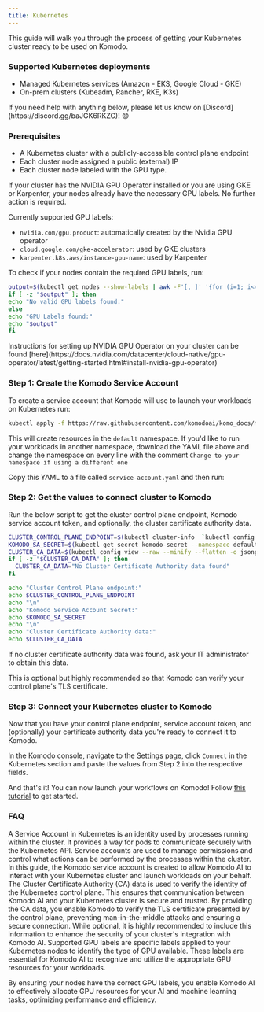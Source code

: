 ```yaml
---
title: Kubernetes
---
```


This guide will walk you through the process of getting your Kubernetes cluster ready to be used on Komodo.

### Supported Kubernetes deployments

* Managed Kubernetes services (Amazon - EKS, Google Cloud - GKE)
* On-prem clusters (Kubeadm, Rancher, RKE, K3s)

<Tip>
If you need help with anything below, please let us know on [Discord](https://discord.gg/baJGK6RKZC)! 😊
</Tip>

### Prerequisites

* A Kubernetes cluster with a publicly-accessible control plane endpoint
* Each cluster node assigned a public (external) IP
* Each cluster node labeled with the GPU type.

<Tip>
If your cluster has the NVIDIA GPU Operator installed or you are using GKE or Karpenter, your nodes already have the necessary GPU labels. No further action is required.
</Tip>

Currently supported GPU labels:
* `nvidia.com/gpu.product`: automatically created by the Nvidia GPU operator
* `cloud.google.com/gke-accelerator`: used by GKE clusters
* `karpenter.k8s.aws/instance-gpu-name`: used by Karpenter

To check if your nodes contain the required GPU labels, run:
```bash
output=$(kubectl get nodes --show-labels | awk -F'[, ]' '{for (i=1; i<=NF; i++) if ($i ~ /nvidia.com\/gpu.product=|cloud.google.com\/gke-accelerator=|karpenter.k8s.aws\/instance-gpu-name=/) print $i}')
if [ -z "$output" ]; then
echo "No valid GPU labels found."
else
echo "GPU Labels found:"
echo "$output"
fi
```

<Tip>
Instructions for setting up NVIDIA GPU Operator on your cluster can be found [here](https://docs.nvidia.com/datacenter/cloud-native/gpu-operator/latest/getting-started.html#install-nvidia-gpu-operator)
</Tip>

### Step 1: Create the Komodo Service Account

To create a service account that  Komodo will use to launch your workloads on Kubernetes run:

```bash
kubectl apply -f https://raw.githubusercontent.com/komodoai/komo_docs/main/files/komodo.yaml
```

This will create resources in the `default` namespace. If you'd like to run your workloads in another namespace, 
download the YAML file above and change the namespace on every line with the comment `Change to your namespace if using a different one`

Copy this YAML to a file called `service-account.yaml` and then run:

### Step 2: Get the values to connect cluster to Komodo

Run the below script to get the cluster control plane endpoint, Komodo service account token, and optionally, the cluster certificate authority data.

```bash
CLUSTER_CONTROL_PLANE_ENDPOINT=$(kubectl cluster-info  `kubectl config view | grep -m 1 "name" | awk '{ print $2 }'` | grep "control plane" | awk '{ print $NF }')
KOMODO_SA_SECRET=$(kubectl get secret komodo-secret --namespace default -o jsonpath='{.data.token}' | base64 -d)
CLUSTER_CA_DATA=$(kubectl config view --raw --minify --flatten -o jsonpath='{.clusters[0].cluster.certificate-authority-data}' 2>/dev/null)
if [ -z "$CLUSTER_CA_DATA" ]; then
  CLUSTER_CA_DATA="No Cluster Certificate Authority data found"
fi

echo "Cluster Control Plane endpoint:"
echo $CLUSTER_CONTROL_PLANE_ENDPOINT
echo "\n"
echo "Komodo Service Account Secret:"
echo $KOMODO_SA_SECRET
echo "\n"
echo "Cluster Certificate Authority data:"
echo $CLUSTER_CA_DATA
```

<Tip>
If no cluster certificate authority data was found, ask your IT administrator to obtain this data.

This is optional but highly recommended so that Komodo can verify your control plane's TLS certificate.
</Tip>

### Step 3: Connect your Kubernetes cluster to Komodo

Now that you have your control plane endpoint, service account token, and (optionally) your certificate authority data you're ready to connect it to Komodo.

In the Komodo console, navigate to the [Settings](https://app.komodoai.dev/settings) page, click `Connect` in the Kubernetes section and paste the values from Step 2 into the respective fields.


And that's it! You can now launch your workflows on Komodo! Follow [this tutorial](../../quickstart) to get started.

### FAQ

<Accordion title="What is a Service Account in Kubernetes?">
A Service Account in Kubernetes is an identity used by processes running within the cluster. It provides a way for pods to communicate securely with the Kubernetes API. Service accounts are used to manage permissions and control what actions can be performed by the processes within the cluster. In this guide, the Komodo service account is created to allow Komodo AI to interact with your Kubernetes cluster and launch workloads on your behalf.
</Accordion>

<Accordion title="Why Use Cluster Certificate Authority Data?">
The Cluster Certificate Authority (CA) data is used to verify the identity of the Kubernetes control plane. This ensures that communication between Komodo AI and your Kubernetes cluster is secure and trusted. By providing the CA data, you enable Komodo to verify the TLS certificate presented by the control plane, preventing man-in-the-middle attacks and ensuring a secure connection. While optional, it is highly recommended to include this information to enhance the security of your cluster's integration with Komodo AI.
</Accordion>

<Accordion title="What Are the Supported GPU Labels and Why Are They Important?">
Supported GPU labels are specific labels applied to your Kubernetes nodes to identify the type of GPU available. These labels are essential for Komodo AI to recognize and utilize the appropriate GPU resources for your workloads.

By ensuring your nodes have the correct GPU labels, you enable Komodo AI to effectively allocate GPU resources for your AI and machine learning tasks, optimizing performance and efficiency.
</Accordion>
